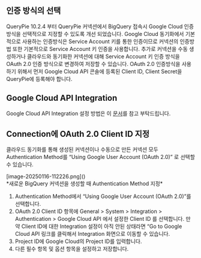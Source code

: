 ## 인증 방식의 선택
QueryPie 10.2.4 부터 QueryPie 커넥션에서 BigQuery 접속시 Google Cloud 인증방식을 선택적으로 지정할 수 있도록 개선 되었습니다. Google Cloud 동기화에서 기본적으로 사용하는 인증방식은 Service Account 키를 통한 인증이므로 커넥션의 인증방법 또한 기본적으로 Service Account 키 인증을 사용합니다. 추가로 커넥션을 수동 생성하거나 클라우드와 동기화한 커넥션에 대해 Service Account 키 인증 방식을 OAuth 2.0 인증 방식으로 변경하여 저장할 수 있습니다. OAuth 2.0 인증방식을 사용하기 위해서 먼저 Google Cloud API 콘솔에 등록된 Client ID, Client Secret을 QueryPie에 등록해야 합니다.

## Google Cloud API Integration
Google Cloud API Integration 설정 방법은 이 [문서](https://chequer.atlassian.net/l/cp/jc3puCt5)를 참고 부탁드립니다.

## Connection에 OAuth 2.0 Client ID 지정
클라우드 동기화를 통해 생성된 커넥션이나 수동으로 만든 커넥션 모두 Authentication Method를 “Using Google User Account (OAuth 2.0)” 로 선택할 수 있습니다.

<p align="center">
<div>[image-20250116-112226.png]()</div>
*새로운 BigQuery 커넥션을 생성할 때 Authentication Method 지정*
</p>

1. Authentication Method에서 “Using Google User Account (OAuth 2.0)”를 선택합니다.
2. OAuth 2.0 Client ID 항목에 General &gt; System &gt; Integration &gt; Authentication &gt; Google Cloud API 에서 설정한 Client ID 를 선택합니다. 만약 Client ID에 대한 Integration 설정이 아직 안된 상태라면 “Go to Google Cloud API 링크를 클릭해서 Integration 화면으로 이동할 수 있습니다.
3. Project ID에 Google Cloud의 Project ID를 입력합니다.
4. 다른 필수 항목 및 옵션 항목을 설정하고 저장합니다. 
